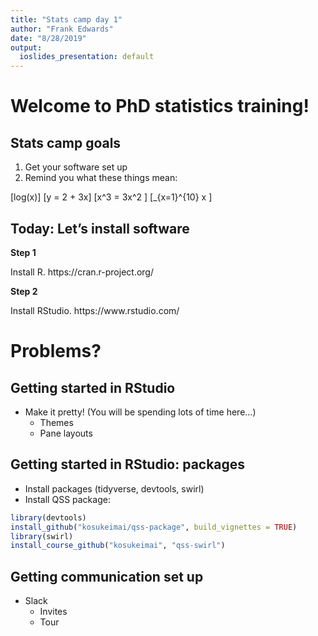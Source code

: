 ```yaml
---
title: "Stats camp day 1"
author: "Frank Edwards"
date: "8/28/2019"
output:
  ioslides_presentation: default
---
```


# Welcome to PhD statistics training!

## Stats camp goals

1. Get your software set up
2. Remind you what these things mean:

 \[log(x)\]
 \[y = 2 + 3x\]
 \[\frac{d}{dx}x^3  = 3x^2 \]
 \[\sum_{x=1}^{10} x \]

## Today: Let's install software

**Step 1**

Install R. https://cran.r-project.org/

**Step 2**

Install RStudio. https://www.rstudio.com/

# Problems?

## Getting started in RStudio

- Make it pretty! (You will be spending lots of time here...)
  - Themes
  - Pane layouts

## Getting started in RStudio: packages

- Install packages (tidyverse, devtools, swirl)
- Install QSS package: 

```r
library(devtools)
install_github("kosukeimai/qss-package", build_vignettes = TRUE)
library(swirl)
install_course_github("kosukeimai", "qss-swirl")
```

## Getting communication set up

- Slack
  - Invites
  - Tour

## 